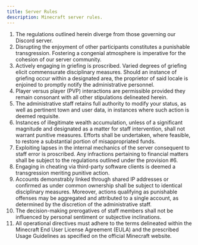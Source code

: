 ```yaml
---
title: Server Rules
description: Minecraft server rules.
---
```


1. The regulations outlined herein diverge from those governing our Discord server.
2. Disrupting the enjoyment of other participants constitutes a punishable transgression. Fostering a congenial atmosphere is imperative for the cohesion of our server community.
3. Actively engaging in griefing is proscribed. Varied degrees of griefing elicit commensurate disciplinary measures. Should an instance of griefing occur within a designated area, the proprietor of said locale is enjoined to promptly notify the administrative personnel.
4. Player versus player (PVP) interactions are permissible provided they remain consonant with all other stipulations delineated herein.
5. The administrative staff retains full authority to modify your status, as well as pertinent town and user data, in instances where such action is deemed requisite.
6. Instances of illegitimate wealth accumulation, unless of a significant magnitude and designated as a matter for staff intervention, shall not warrant punitive measures. Efforts shall be undertaken, where feasible, to restore a substantial portion of misappropriated funds.
7. Exploiting lapses in the internal mechanics of the server consequent to staff error is proscribed. Any infractions pertaining to financial matters shall be subject to the regulations outlined under the provision #6.
8. Engaging in cheating via third-party software clients is deemed a transgression meriting punitive action.
9. Accounts demonstrably linked through shared IP addresses or confirmed as under common ownership shall be subject to identical disciplinary measures. Moreover, actions qualifying as punishable offenses may be aggregated and attributed to a single account, as determined by the discretion of the administrative staff.
10. The decision-making prerogatives of staff members shall not be influenced by personal sentiment or subjective inclinations.
11. All operational directives must adhere to the terms delineated within the Minecraft End User License Agreement (EULA) and the prescribed Usage Guidelines as specified on the official Minecraft website.